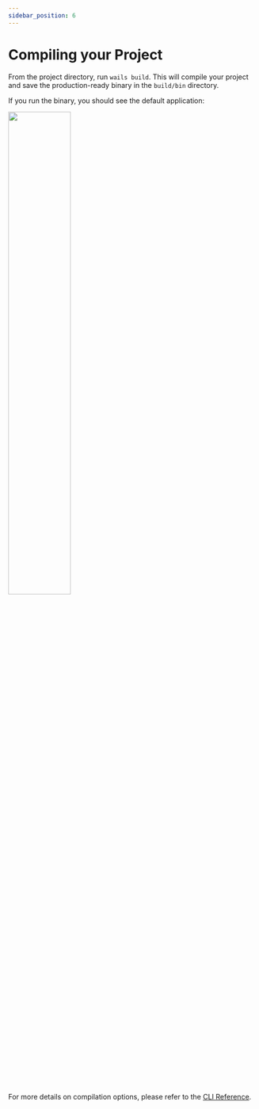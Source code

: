 ```yaml
---
sidebar_position: 6
---
```


# Compiling your Project

From the project directory, run `wails build`. This will compile your project and save the production-ready binary in the `build/bin` directory.

If you run the binary, you should see the default application:

<div class="text--center">
    <img src="/img/defaultproject.png" width="50%" class="screenshot"/>
</div>

<br/>


For more details on compilation options, please refer to the [CLI Reference](../reference/cli.mdx#build).

